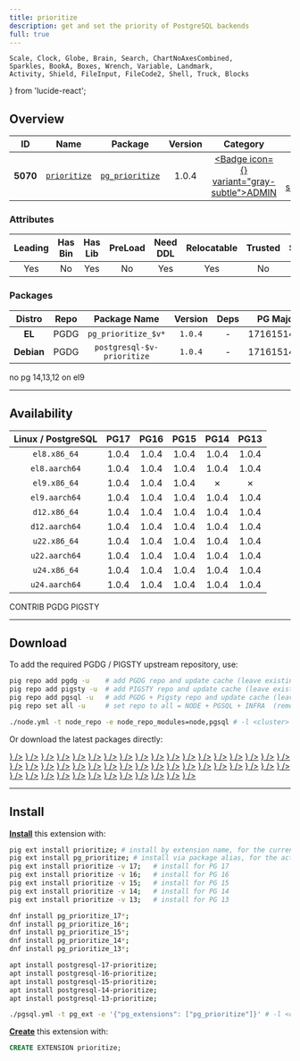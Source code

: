 ```yaml
---
title: prioritize
description: get and set the priority of PostgreSQL backends
full: true
---
```


    Scale, Clock, Globe, Brain, Search, ChartNoAxesCombined,
    Sparkles, BookA, Boxes, Wrench, Variable, Landmark,
    Activity, Shield, FileInput, FileCode2, Shell, Truck, Blocks
} from 'lucide-react';

## Overview

| <TooltipIconButton tooltip="Extension unique identifier" side="top">ID</TooltipIconButton> | <TooltipIconButton tooltip="Extension name" side="top">Name</TooltipIconButton> | <TooltipIconButton tooltip="Package name for installation" side="top">Package</TooltipIconButton> | <TooltipIconButton tooltip="Latest available extension version" side="top">Version</TooltipIconButton> | <TooltipIconButton tooltip="Extension category" side="top">Category</TooltipIconButton> | <TooltipIconButton tooltip="Open source license" side="top">License</TooltipIconButton> | <TooltipIconButton tooltip="Programming language" side="top">Lang</TooltipIconButton> |
|:--------:|:--------:|:----------:|:--------------:|:---------------------------------------:|:------------------------------------------------------:|:----:|
| **5070** | [`prioritize`](https://github.com/schmiddy/pg_prioritize) | [`pg_prioritize`](/ext/prioritize) | 1.0.4 | <a href="/ext/admin" className="no-underline"><Badge icon={<Landmark />} variant="gray-subtle">ADMIN</Badge></a> | <a href="/ext/list/license#postgresql" className="no-underline"><Badge icon={<Scale />} variant="blue-subtle">PostgreSQL</Badge></a> | <a href="/ext/list/lang#c"><Badge icon={<FileCode2 />} variant="blue-subtle">C</Badge></a> |

### Attributes

| <TooltipIconButton tooltip="The Primary Leading extension in the Package" side="top">Leading</TooltipIconButton> | <TooltipIconButton tooltip="Contains binary utils" side="top">Has Bin</TooltipIconButton> | <TooltipIconButton tooltip="Contains .so shared library files" side="top">Has Lib</TooltipIconButton> | <TooltipIconButton tooltip="Requires preloading via shared_preload_libraries" side="top">PreLoad</TooltipIconButton> | <TooltipIconButton tooltip="Requires CREATE EXTENSION DDL command" side="top">Need DDL</TooltipIconButton> | <TooltipIconButton tooltip="Can be installed in any schema" side="top">Relocatable</TooltipIconButton> | <TooltipIconButton tooltip="Can be created by non-superuser" side="top">Trusted</TooltipIconButton> | <TooltipIconButton tooltip="Schemas used by this extension" side="top">Schemas</TooltipIconButton> |
|:-------:|:-------:|:-------:|:-------:|:--------:|:-----------:|:-------:|:-------:|
| Yes | No | Yes | No | Yes | Yes | No | - |

### Packages

| <TooltipIconButton tooltip="Linux distribution family, EL or Debian" side="top">Distro</TooltipIconButton> | <TooltipIconButton tooltip="Package repository" side="top">Repo</TooltipIconButton> | <TooltipIconButton tooltip="The RPM/DEB Package Name Pattern (replace $v with real pg major)" side="top">Package Name</TooltipIconButton> | <TooltipIconButton tooltip="Latest package version" side="top">Version</TooltipIconButton> | <TooltipIconButton tooltip="RPM/DEB Package dependencies" side="top">Deps</TooltipIconButton> | <TooltipIconButton tooltip="Available in these PostgreSQL Major Versions" side="top">PG Major</TooltipIconButton> |
|:----------:|:--------:|:------------------------:|:-----------:|:------------:|:------------------:|
|   **EL**   | <Badge variant="blue-subtle"><span className="font-bold">PGDG</span></Badge> | `pg_prioritize_$v*` | `1.0.4` | - | <Badge variant="green-subtle">17</Badge><Badge variant="green-subtle">16</Badge><Badge variant="green-subtle">15</Badge><Badge variant="red-subtle">14</Badge><Badge variant="red-subtle">13</Badge> |
| **Debian** | <Badge variant="blue-subtle"><span className="font-bold">PGDG</span></Badge> | `postgresql-$v-prioritize` | `1.0.4` | - | <Badge variant="green-subtle">17</Badge><Badge variant="green-subtle">16</Badge><Badge variant="green-subtle">15</Badge><Badge variant="green-subtle">14</Badge><Badge variant="green-subtle">13</Badge> |


<Callout title="Comments" type="info">
    no pg 14,13,12 on el9
</Callout>


------

## Availability

| <TooltipIconButton tooltip="Linux Distro Arch / PostgreSQL Major Version" side="top">Linux / PostgreSQL </TooltipIconButton> | **PG17** | **PG16** | **PG15** | **PG14** | **PG13** |
|:-----:|:-----:|:-----:|:-----:|:-----:|:-----:|
| `el8.x86_64` | <Badge variant="blue-subtle">1.0.4</Badge> | <Badge variant="blue-subtle">1.0.4</Badge> | <Badge variant="blue-subtle">1.0.4</Badge> | <Badge variant="blue-subtle">1.0.4</Badge> | <Badge variant="blue-subtle">1.0.4</Badge> |
| `el8.aarch64` | <Badge variant="blue-subtle">1.0.4</Badge> | <Badge variant="blue-subtle">1.0.4</Badge> | <Badge variant="blue-subtle">1.0.4</Badge> | <Badge variant="blue-subtle">1.0.4</Badge> | <Badge variant="blue-subtle">1.0.4</Badge> |
| `el9.x86_64` | <Badge variant="blue-subtle">1.0.4</Badge> | <Badge variant="blue-subtle">1.0.4</Badge> | <Badge variant="blue-subtle">1.0.4</Badge> | <Badge variant="red-subtle">✗</Badge> | <Badge variant="red-subtle">✗</Badge> |
| `el9.aarch64` | <Badge variant="blue-subtle">1.0.4</Badge> | <Badge variant="blue-subtle">1.0.4</Badge> | <Badge variant="blue-subtle">1.0.4</Badge> | <Badge variant="blue-subtle">1.0.4</Badge> | <Badge variant="blue-subtle">1.0.4</Badge> |
| `d12.x86_64` | <Badge variant="blue-subtle">1.0.4</Badge> | <Badge variant="blue-subtle">1.0.4</Badge> | <Badge variant="blue-subtle">1.0.4</Badge> | <Badge variant="blue-subtle">1.0.4</Badge> | <Badge variant="blue-subtle">1.0.4</Badge> |
| `d12.aarch64` | <Badge variant="blue-subtle">1.0.4</Badge> | <Badge variant="blue-subtle">1.0.4</Badge> | <Badge variant="blue-subtle">1.0.4</Badge> | <Badge variant="blue-subtle">1.0.4</Badge> | <Badge variant="blue-subtle">1.0.4</Badge> |
| `u22.x86_64` | <Badge variant="blue-subtle">1.0.4</Badge> | <Badge variant="blue-subtle">1.0.4</Badge> | <Badge variant="blue-subtle">1.0.4</Badge> | <Badge variant="blue-subtle">1.0.4</Badge> | <Badge variant="blue-subtle">1.0.4</Badge> |
| `u22.aarch64` | <Badge variant="blue-subtle">1.0.4</Badge> | <Badge variant="blue-subtle">1.0.4</Badge> | <Badge variant="blue-subtle">1.0.4</Badge> | <Badge variant="blue-subtle">1.0.4</Badge> | <Badge variant="blue-subtle">1.0.4</Badge> |
| `u24.x86_64` | <Badge variant="blue-subtle">1.0.4</Badge> | <Badge variant="blue-subtle">1.0.4</Badge> | <Badge variant="blue-subtle">1.0.4</Badge> | <Badge variant="blue-subtle">1.0.4</Badge> | <Badge variant="blue-subtle">1.0.4</Badge> |
| `u24.aarch64` | <Badge variant="blue-subtle">1.0.4</Badge> | <Badge variant="blue-subtle">1.0.4</Badge> | <Badge variant="blue-subtle">1.0.4</Badge> | <Badge variant="blue-subtle">1.0.4</Badge> | <Badge variant="blue-subtle">1.0.4</Badge> |

<Badge variant="green-subtle"><span className="font-black">CONTRIB</span></Badge> <Badge variant="blue-subtle"><span className="font-black">PGDG</span></Badge> <Badge variant="amber-subtle"><span className="font-black">PIGSTY</span></Badge>

------

## Download

To add the required PGDG / PIGSTY upstream repository, use:

```bash tab="pig"
pig repo add pgdg -u    # add PGDG repo and update cache (leave existing repos)
pig repo add pigsty -u  # add PIGSTY repo and update cache (leave existing repos)
pig repo add pgsql -u   # add PGDG + Pigsty repo and update cache (leave existing repos)
pig repo set all -u     # set repo to all = NODE + PGSQL + INFRA  (remove existing repos)
```
```bash tab="pigsty"
./node.yml -t node_repo -e node_repo_modules=node,pgsql # -l <cluster>
```

Or download the latest packages directly:

<Files>
    <Folder name="el8.x86_64">
        <a href="https://download.postgresql.org/pub/repos/yum/17/redhat/rhel-8-x86_64/pg_prioritize_17-1.0.4-5PGDG.rhel8.x86_64.rpm"><File name="pg_prioritize_17-1.0.4-5PGDG.rhel8.x86_64.rpm" icon={<Package className="text-emerald-500" />} /></a>
        <a href="https://download.postgresql.org/pub/repos/yum/16/redhat/rhel-8-x86_64/pg_prioritize_16-1.0.4-4PGDG.rhel8.x86_64.rpm"><File name="pg_prioritize_16-1.0.4-4PGDG.rhel8.x86_64.rpm" icon={<Package className="text-emerald-500" />} /></a>
        <a href="https://download.postgresql.org/pub/repos/yum/15/redhat/rhel-8-x86_64/pg_prioritize_15-1.0.4-2.rhel8.x86_64.rpm"><File name="pg_prioritize_15-1.0.4-2.rhel8.x86_64.rpm" icon={<Package className="text-emerald-500" />} /></a>
        <a href="https://download.postgresql.org/pub/repos/yum/14/redhat/rhel-8-x86_64/pg_prioritize_14-1.0.4-2.rhel8.x86_64.rpm"><File name="pg_prioritize_14-1.0.4-2.rhel8.x86_64.rpm" icon={<Package className="text-emerald-500" />} /></a>
        <a href="https://download.postgresql.org/pub/repos/yum/13/redhat/rhel-8-x86_64/pg_prioritize_13-1.0.4-1.rhel8.x86_64.rpm"><File name="pg_prioritize_13-1.0.4-1.rhel8.x86_64.rpm" icon={<Package className="text-emerald-500" />} /></a>
    </Folder>
    <Folder name="el8.aarch64">
        <a href="https://download.postgresql.org/pub/repos/yum/17/redhat/rhel-8-aarch64/pg_prioritize_17-1.0.4-5PGDG.rhel8.aarch64.rpm"><File name="pg_prioritize_17-1.0.4-5PGDG.rhel8.aarch64.rpm" icon={<Package className="text-orange-500" />} /></a>
        <a href="https://download.postgresql.org/pub/repos/yum/16/redhat/rhel-8-aarch64/pg_prioritize_16-1.0.4-4PGDG.rhel8.aarch64.rpm"><File name="pg_prioritize_16-1.0.4-4PGDG.rhel8.aarch64.rpm" icon={<Package className="text-orange-500" />} /></a>
        <a href="https://download.postgresql.org/pub/repos/yum/15/redhat/rhel-8-aarch64/pg_prioritize_15-1.0.4-2.rhel8.aarch64.rpm"><File name="pg_prioritize_15-1.0.4-2.rhel8.aarch64.rpm" icon={<Package className="text-orange-500" />} /></a>
        <a href="https://download.postgresql.org/pub/repos/yum/14/redhat/rhel-8-aarch64/pg_prioritize_14-1.0.4-2.rhel8.aarch64.rpm"><File name="pg_prioritize_14-1.0.4-2.rhel8.aarch64.rpm" icon={<Package className="text-orange-500" />} /></a>
        <a href="https://download.postgresql.org/pub/repos/yum/13/redhat/rhel-8-aarch64/pg_prioritize_13-1.0.4-2.rhel8.aarch64.rpm"><File name="pg_prioritize_13-1.0.4-2.rhel8.aarch64.rpm" icon={<Package className="text-orange-500" />} /></a>
    </Folder>
    <Folder name="el9.x86_64">
        <a href="https://download.postgresql.org/pub/repos/yum/17/redhat/rhel-9-x86_64/pg_prioritize_17-1.0.4-5PGDG.rhel9.x86_64.rpm"><File name="pg_prioritize_17-1.0.4-5PGDG.rhel9.x86_64.rpm" icon={<Package className="text-emerald-500" />} /></a>
        <a href="https://download.postgresql.org/pub/repos/yum/16/redhat/rhel-9-x86_64/pg_prioritize_16-1.0.4-4PGDG.rhel9.x86_64.rpm"><File name="pg_prioritize_16-1.0.4-4PGDG.rhel9.x86_64.rpm" icon={<Package className="text-emerald-500" />} /></a>
        <a href="https://download.postgresql.org/pub/repos/yum/15/redhat/rhel-9-x86_64/pg_prioritize_15-1.0.4-2.rhel9.x86_64.rpm"><File name="pg_prioritize_15-1.0.4-2.rhel9.x86_64.rpm" icon={<Package className="text-emerald-500" />} /></a>
    </Folder>
    <Folder name="el9.aarch64">
        <a href="https://download.postgresql.org/pub/repos/yum/17/redhat/rhel-9-aarch64/pg_prioritize_17-1.0.4-5PGDG.rhel9.aarch64.rpm"><File name="pg_prioritize_17-1.0.4-5PGDG.rhel9.aarch64.rpm" icon={<Package className="text-orange-500" />} /></a>
        <a href="https://download.postgresql.org/pub/repos/yum/16/redhat/rhel-9-aarch64/pg_prioritize_16-1.0.4-4PGDG.rhel9.aarch64.rpm"><File name="pg_prioritize_16-1.0.4-4PGDG.rhel9.aarch64.rpm" icon={<Package className="text-orange-500" />} /></a>
        <a href="https://download.postgresql.org/pub/repos/yum/15/redhat/rhel-9-aarch64/pg_prioritize_15-1.0.4-2.rhel9.aarch64.rpm"><File name="pg_prioritize_15-1.0.4-2.rhel9.aarch64.rpm" icon={<Package className="text-orange-500" />} /></a>
        <a href="https://download.postgresql.org/pub/repos/yum/14/redhat/rhel-9-aarch64/pg_prioritize_14-1.0.4-2.rhel9.aarch64.rpm"><File name="pg_prioritize_14-1.0.4-2.rhel9.aarch64.rpm" icon={<Package className="text-orange-500" />} /></a>
        <a href="https://download.postgresql.org/pub/repos/yum/13/redhat/rhel-9-aarch64/pg_prioritize_13-1.0.4-2.rhel9.aarch64.rpm"><File name="pg_prioritize_13-1.0.4-2.rhel9.aarch64.rpm" icon={<Package className="text-orange-500" />} /></a>
    </Folder>
    <Folder name="d12.x86_64">
        <a href="https://apt.postgresql.org/pub/repos/apt/pool/main/p/postgresql-prioritize/postgresql-17-prioritize_1.0.4-12.pgdg120+1_arm64.deb"><File name="postgresql-17-prioritize_1.0.4-12.pgdg120+1_arm64.deb" icon={<Box className="text-emerald-500" />} /></a>
        <a href="https://apt.postgresql.org/pub/repos/apt/pool/main/p/postgresql-prioritize/postgresql-16-prioritize_1.0.4-12.pgdg120+1_arm64.deb"><File name="postgresql-16-prioritize_1.0.4-12.pgdg120+1_arm64.deb" icon={<Box className="text-emerald-500" />} /></a>
        <a href="https://apt.postgresql.org/pub/repos/apt/pool/main/p/postgresql-prioritize/postgresql-15-prioritize_1.0.4-12.pgdg120+1_arm64.deb"><File name="postgresql-15-prioritize_1.0.4-12.pgdg120+1_arm64.deb" icon={<Box className="text-emerald-500" />} /></a>
        <a href="https://apt.postgresql.org/pub/repos/apt/pool/main/p/postgresql-prioritize/postgresql-14-prioritize_1.0.4-12.pgdg120+1_arm64.deb"><File name="postgresql-14-prioritize_1.0.4-12.pgdg120+1_arm64.deb" icon={<Box className="text-emerald-500" />} /></a>
        <a href="https://apt.postgresql.org/pub/repos/apt/pool/main/p/postgresql-prioritize/postgresql-13-prioritize_1.0.4-12.pgdg120+1_arm64.deb"><File name="postgresql-13-prioritize_1.0.4-12.pgdg120+1_arm64.deb" icon={<Box className="text-emerald-500" />} /></a>
    </Folder>
    <Folder name="d12.aarch64">
        <a href="https://apt.postgresql.org/pub/repos/apt/pool/main/p/postgresql-prioritize/postgresql-17-prioritize_1.0.4-12.pgdg120+1_amd64.deb"><File name="postgresql-17-prioritize_1.0.4-12.pgdg120+1_amd64.deb" icon={<Box className="text-orange-500" />} /></a>
        <a href="https://apt.postgresql.org/pub/repos/apt/pool/main/p/postgresql-prioritize/postgresql-16-prioritize_1.0.4-12.pgdg120+1_amd64.deb"><File name="postgresql-16-prioritize_1.0.4-12.pgdg120+1_amd64.deb" icon={<Box className="text-orange-500" />} /></a>
        <a href="https://apt.postgresql.org/pub/repos/apt/pool/main/p/postgresql-prioritize/postgresql-15-prioritize_1.0.4-12.pgdg120+1_amd64.deb"><File name="postgresql-15-prioritize_1.0.4-12.pgdg120+1_amd64.deb" icon={<Box className="text-orange-500" />} /></a>
        <a href="https://apt.postgresql.org/pub/repos/apt/pool/main/p/postgresql-prioritize/postgresql-14-prioritize_1.0.4-12.pgdg120+1_amd64.deb"><File name="postgresql-14-prioritize_1.0.4-12.pgdg120+1_amd64.deb" icon={<Box className="text-orange-500" />} /></a>
        <a href="https://apt.postgresql.org/pub/repos/apt/pool/main/p/postgresql-prioritize/postgresql-13-prioritize_1.0.4-12.pgdg120+1_amd64.deb"><File name="postgresql-13-prioritize_1.0.4-12.pgdg120+1_amd64.deb" icon={<Box className="text-orange-500" />} /></a>
    </Folder>
    <Folder name="u22.x86_64">
        <a href="https://apt.postgresql.org/pub/repos/apt/pool/main/p/postgresql-prioritize/postgresql-17-prioritize_1.0.4-12.pgdg22.04+1_amd64.deb"><File name="postgresql-17-prioritize_1.0.4-12.pgdg22.04+1_amd64.deb" icon={<Box className="text-emerald-500" />} /></a>
        <a href="https://apt.postgresql.org/pub/repos/apt/pool/main/p/postgresql-prioritize/postgresql-16-prioritize_1.0.4-12.pgdg22.04+1_amd64.deb"><File name="postgresql-16-prioritize_1.0.4-12.pgdg22.04+1_amd64.deb" icon={<Box className="text-emerald-500" />} /></a>
        <a href="https://apt.postgresql.org/pub/repos/apt/pool/main/p/postgresql-prioritize/postgresql-15-prioritize_1.0.4-12.pgdg22.04+1_amd64.deb"><File name="postgresql-15-prioritize_1.0.4-12.pgdg22.04+1_amd64.deb" icon={<Box className="text-emerald-500" />} /></a>
        <a href="https://apt.postgresql.org/pub/repos/apt/pool/main/p/postgresql-prioritize/postgresql-14-prioritize_1.0.4-12.pgdg22.04+1_amd64.deb"><File name="postgresql-14-prioritize_1.0.4-12.pgdg22.04+1_amd64.deb" icon={<Box className="text-emerald-500" />} /></a>
        <a href="https://apt.postgresql.org/pub/repos/apt/pool/main/p/postgresql-prioritize/postgresql-13-prioritize_1.0.4-12.pgdg22.04+1_amd64.deb"><File name="postgresql-13-prioritize_1.0.4-12.pgdg22.04+1_amd64.deb" icon={<Box className="text-emerald-500" />} /></a>
    </Folder>
    <Folder name="u22.aarch64">
        <a href="https://apt.postgresql.org/pub/repos/apt/pool/main/p/postgresql-prioritize/postgresql-17-prioritize_1.0.4-12.pgdg22.04+1_arm64.deb"><File name="postgresql-17-prioritize_1.0.4-12.pgdg22.04+1_arm64.deb" icon={<Box className="text-orange-500" />} /></a>
        <a href="https://apt.postgresql.org/pub/repos/apt/pool/main/p/postgresql-prioritize/postgresql-16-prioritize_1.0.4-12.pgdg22.04+1_arm64.deb"><File name="postgresql-16-prioritize_1.0.4-12.pgdg22.04+1_arm64.deb" icon={<Box className="text-orange-500" />} /></a>
        <a href="https://apt.postgresql.org/pub/repos/apt/pool/main/p/postgresql-prioritize/postgresql-15-prioritize_1.0.4-12.pgdg22.04+1_arm64.deb"><File name="postgresql-15-prioritize_1.0.4-12.pgdg22.04+1_arm64.deb" icon={<Box className="text-orange-500" />} /></a>
        <a href="https://apt.postgresql.org/pub/repos/apt/pool/main/p/postgresql-prioritize/postgresql-14-prioritize_1.0.4-12.pgdg22.04+1_arm64.deb"><File name="postgresql-14-prioritize_1.0.4-12.pgdg22.04+1_arm64.deb" icon={<Box className="text-orange-500" />} /></a>
        <a href="https://apt.postgresql.org/pub/repos/apt/pool/main/p/postgresql-prioritize/postgresql-13-prioritize_1.0.4-12.pgdg22.04+1_arm64.deb"><File name="postgresql-13-prioritize_1.0.4-12.pgdg22.04+1_arm64.deb" icon={<Box className="text-orange-500" />} /></a>
    </Folder>
    <Folder name="u24.x86_64">
        <a href="https://apt.postgresql.org/pub/repos/apt/pool/main/p/postgresql-prioritize/postgresql-17-prioritize_1.0.4-12.pgdg24.04+1_amd64.deb"><File name="postgresql-17-prioritize_1.0.4-12.pgdg24.04+1_amd64.deb" icon={<Box className="text-emerald-500" />} /></a>
        <a href="https://apt.postgresql.org/pub/repos/apt/pool/main/p/postgresql-prioritize/postgresql-16-prioritize_1.0.4-12.pgdg24.04+1_amd64.deb"><File name="postgresql-16-prioritize_1.0.4-12.pgdg24.04+1_amd64.deb" icon={<Box className="text-emerald-500" />} /></a>
        <a href="https://apt.postgresql.org/pub/repos/apt/pool/main/p/postgresql-prioritize/postgresql-15-prioritize_1.0.4-12.pgdg24.04+1_amd64.deb"><File name="postgresql-15-prioritize_1.0.4-12.pgdg24.04+1_amd64.deb" icon={<Box className="text-emerald-500" />} /></a>
        <a href="https://apt.postgresql.org/pub/repos/apt/pool/main/p/postgresql-prioritize/postgresql-14-prioritize_1.0.4-12.pgdg24.04+1_amd64.deb"><File name="postgresql-14-prioritize_1.0.4-12.pgdg24.04+1_amd64.deb" icon={<Box className="text-emerald-500" />} /></a>
        <a href="https://apt.postgresql.org/pub/repos/apt/pool/main/p/postgresql-prioritize/postgresql-13-prioritize_1.0.4-12.pgdg24.04+1_amd64.deb"><File name="postgresql-13-prioritize_1.0.4-12.pgdg24.04+1_amd64.deb" icon={<Box className="text-emerald-500" />} /></a>
    </Folder>
    <Folder name="u24.aarch64">
        <a href="https://apt.postgresql.org/pub/repos/apt/pool/main/p/postgresql-prioritize/postgresql-17-prioritize_1.0.4-12.pgdg24.04+1_arm64.deb"><File name="postgresql-17-prioritize_1.0.4-12.pgdg24.04+1_arm64.deb" icon={<Box className="text-orange-500" />} /></a>
        <a href="https://apt.postgresql.org/pub/repos/apt/pool/main/p/postgresql-prioritize/postgresql-16-prioritize_1.0.4-12.pgdg24.04+1_arm64.deb"><File name="postgresql-16-prioritize_1.0.4-12.pgdg24.04+1_arm64.deb" icon={<Box className="text-orange-500" />} /></a>
        <a href="https://apt.postgresql.org/pub/repos/apt/pool/main/p/postgresql-prioritize/postgresql-15-prioritize_1.0.4-12.pgdg24.04+1_arm64.deb"><File name="postgresql-15-prioritize_1.0.4-12.pgdg24.04+1_arm64.deb" icon={<Box className="text-orange-500" />} /></a>
        <a href="https://apt.postgresql.org/pub/repos/apt/pool/main/p/postgresql-prioritize/postgresql-14-prioritize_1.0.4-12.pgdg24.04+1_arm64.deb"><File name="postgresql-14-prioritize_1.0.4-12.pgdg24.04+1_arm64.deb" icon={<Box className="text-orange-500" />} /></a>
        <a href="https://apt.postgresql.org/pub/repos/apt/pool/main/p/postgresql-prioritize/postgresql-13-prioritize_1.0.4-12.pgdg24.04+1_arm64.deb"><File name="postgresql-13-prioritize_1.0.4-12.pgdg24.04+1_arm64.deb" icon={<Box className="text-orange-500" />} /></a>
    </Folder>
</Files>

------

## Install

[**Install**](/docs/pgsql/extension/install) this extension with:

```bash tab="pig"
pig ext install prioritize; # install by extension name, for the current active PG version
pig ext install pg_prioritize; # install via package alias, for the active PG version
pig ext install prioritize -v 17;   # install for PG 17
pig ext install prioritize -v 16;   # install for PG 16
pig ext install prioritize -v 15;   # install for PG 15
pig ext install prioritize -v 14;   # install for PG 14
pig ext install prioritize -v 13;   # install for PG 13
```
```bash tab="yum" 
dnf install pg_prioritize_17*;
dnf install pg_prioritize_16*;
dnf install pg_prioritize_15*;
dnf install pg_prioritize_14*;
dnf install pg_prioritize_13*;
```
```bash tab="apt" 
apt install postgresql-17-prioritize;
apt install postgresql-16-prioritize;
apt install postgresql-15-prioritize;
apt install postgresql-14-prioritize;
apt install postgresql-13-prioritize;
```
```bash tab="ansible"
./pgsql.yml -t pg_ext -e '{"pg_extensions": ["pg_prioritize"]}' # -l <cls>
```

[**Create**](/docs/pgsql/extension/create) this extension with:

```sql
CREATE EXTENSION prioritize;
```



